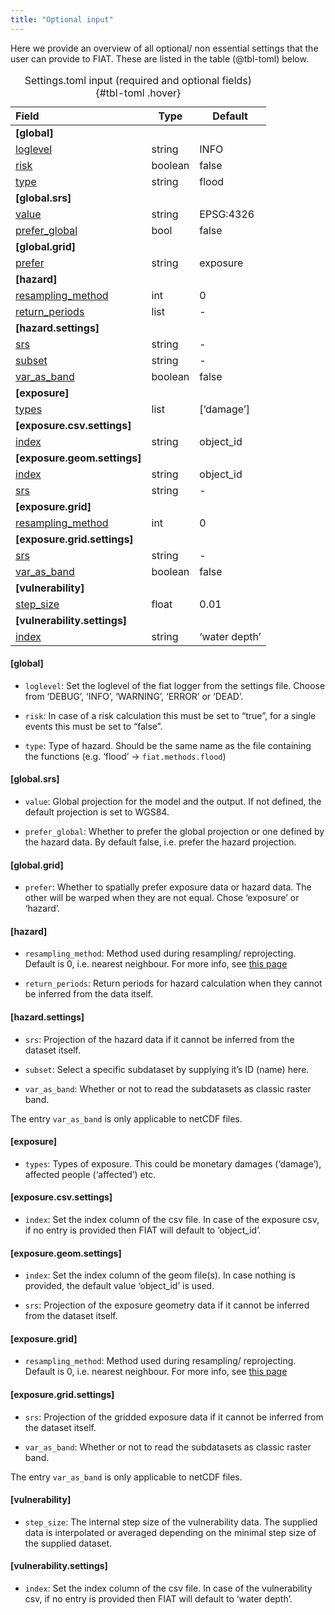 ```yaml
---
title: "Optional input"
---
```


Here we provide an overview of all optional/ non essential settings that the user can provide to FIAT. These are listed in the table (@tbl-toml) below.

| Field                                  | Type    | Default       |
|:---------------------------------------|---------|---------------|
| **[global]**                           |         |               |
| [loglevel](#global)                    | string  | INFO          |
| [risk](#global)                        | boolean | false         |
| [type](#global)                        | string  | flood         |
| **[global.srs]**                       |         |               |
| [value](#global.srs)                   | string  | EPSG:4326     |
| [prefer_global](#global.srs)           | bool    | false         |
| **[global.grid]**                      |         |               |
| [prefer](#global.grid)                 | string  | exposure      |
| **[hazard]**                           |         |               |
| [resampling_method](#hazard)           | int     | 0             |
| [return_periods](#hazard)              | list    | -             |
| **[hazard.settings]**                  |         |               |
| [srs](#hazard)                         | string  | -             |
| [subset](#hazard.settings)             | string  | -             |
| [var_as_band](#hazard.settings)        | boolean | false         |
| **[exposure]**                         |         |               |
| [types](#exposure)                     | list    | ['damage']    |
| **[exposure.csv.settings]**            |         |               |
| [index](#exposure.csv.settings)        | string  | object_id     |
| **[exposure.geom.settings]**           |         |               |
| [index](#exposure.geom.settings)       | string  | object_id     |
| [srs](#exposure.geom.settings)         | string  | -             |
| **[exposure.grid]**                    |         |               |
| [resampling_method](#exposure.grid)    | int     | 0             |
| **[exposure.grid.settings]**           |         |               |
| [srs](#exposure.grid.settings)         | string  | -             |
| [var_as_band](#exposure.grid.settings) | boolean | false         |
| **[vulnerability]**                    |         |               |
| [step_size](#vulnerability)            | float   | 0.01          |
| **[vulnerability.settings]**           |         |               |
| [index](#vulnerability.settings)       | string  | 'water depth' |
: Settings.toml input (required and optional fields) {#tbl-toml .hover}

#### [global]

- `loglevel`: Set the loglevel of the fiat logger from the settings file. Choose from 'DEBUG', 'INFO', 'WARNING', 'ERROR' or 'DEAD'.

- `risk`: In case of a risk calculation this must be set to "true", for a single events this must be set to "false".

- `type`: Type of hazard. Should be the same name as the file containing the functions (e.g. 'flood' -> `fiat.methods.flood`)

#### [global.srs]

- `value`: Global projection for the model and the output. If not defined, the default projection is set to WGS84.

- `prefer_global`: Whether to prefer the global projection or one defined by the hazard data. By default false, i.e. prefer the hazard projection.

#### [global.grid]

- `prefer`: Whether to spatially prefer exposure data or hazard data. The other will be warped when they are not equal. Chose 'exposure' or 'hazard'.

#### [hazard]

- `resampling_method`: Method used during resampling/ reprojecting. Default is 0, i.e. nearest neighbour. For more info, see [this page](https://gdal.org/api/gdalwarp_cpp.html#_CPPv415GDALResampleAlg)

- `return_periods`: Return periods for hazard calculation when they cannot be inferred from the data itself.

####  [hazard.settings]

- `srs`: Projection of the hazard data if it cannot be inferred from the dataset itself.

- `subset`: Select a specific subdataset by supplying it's ID (name) here.

- `var_as_band`:	Whether or not to read the subdatasets as classic raster band.

::: {.callout-note}
The entry `var_as_band` is only applicable to netCDF files.
:::

#### [exposure]

- `types`: Types of exposure. This could be monetary damages ('damage'), affected people ('affected') etc.

#### [exposure.csv.settings]

- `index`: Set the index column of the csv file. In case of the exposure csv, if no entry is provided then FIAT will default to 'object_id'.

#### [exposure.geom.settings]

- `index`: Set the index column of the geom file(s). In case nothing is provided, the default value 'object_id' is used.

- `srs`: Projection of the exposure geometry data if it cannot be inferred from the dataset itself.

#### [exposure.grid]

- `resampling_method`: Method used during resampling/ reprojecting. Default is 0, i.e. nearest neighbour. For more info, see [this page](https://gdal.org/api/gdalwarp_cpp.html#_CPPv415GDALResampleAlg)

#### [exposure.grid.settings]

- `srs`: Projection of the gridded exposure data if it cannot be inferred from the dataset itself.

- `var_as_band`:	Whether or not to read the subdatasets as classic raster band.

::: {.callout-note}
The entry `var_as_band` is only applicable to netCDF files.
:::

#### [vulnerability]

- `step_size`: The internal step size of the vulnerability data. The supplied data is interpolated or averaged depending on the minimal step size of the supplied dataset.

#### [vulnerability.settings]

- `index`: Set the index column of the csv file. In case of the vulnerability csv, if no entry is provided then FIAT will default to 'water depth'.
